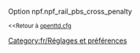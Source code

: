 {{fr/Amorce}}
Option npf.npf_rail_pbs_cross_penalty

<small><<Retour à [[Main/fr/Openttd.cfg|openttd.cfg]]</small>
[[Category:fr/Réglages et préférences]]